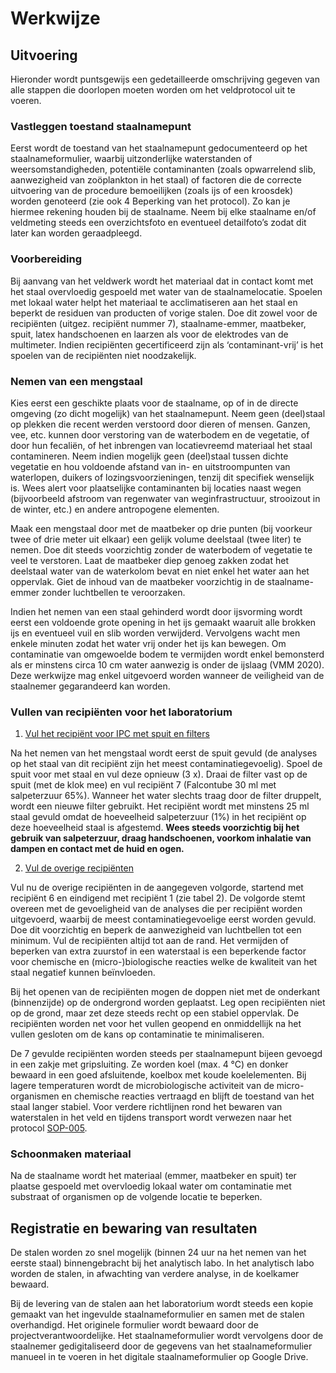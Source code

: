# Werkwijze

## Uitvoering

Hieronder wordt puntsgewijs een gedetailleerde omschrijving gegeven van alle stappen die doorlopen moeten worden om het veldprotocol uit te voeren.

### Vastleggen toestand staalnamepunt

Eerst wordt de toestand van het staalnamepunt gedocumenteerd op het staalnameformulier, waarbij uitzonderlijke waterstanden of weersomstandigheden, potentiële contaminanten (zoals opwarrelend slib, aanwezigheid van zoöplankton in het staal) of factoren die de correcte uitvoering van de procedure bemoeilijken (zoals ijs of een kroosdek) worden genoteerd (zie ook 4 Beperking van het protocol).
Zo kan je hiermee rekening houden bij de staalname.
Neem bij elke staalname en/of veldmeting steeds een overzichtsfoto en eventueel detailfoto's zodat dit later kan worden geraadpleegd.

### Voorbereiding

Bij aanvang van het veldwerk wordt het materiaal dat in contact komt met het staal overvloedig gespoeld met water van de staalnamelocatie.
Spoelen met lokaal water helpt het materiaal te acclimatiseren aan het staal en beperkt de residuen van producten of vorige stalen.
Doe dit zowel voor de recipiënten (uitgez. recipiënt nummer 7), staalname-emmer, maatbeker, spuit, latex handschoenen en laarzen als voor de elektrodes van de multimeter.
Indien recipiënten gecertificeerd zijn als 'contaminant-vrij' is het spoelen van de recipiënten niet noodzakelijk.

### Nemen van een mengstaal

Kies eerst een geschikte plaats voor de staalname, op of in de directe omgeving (zo dicht mogelijk) van het staalnamepunt.
Neem geen (deel)staal op plekken die recent werden verstoord door dieren of mensen.
Ganzen, vee, etc. kunnen door verstoring van de waterbodem en de vegetatie, of door hun fecaliën, of het inbrengen van locatievreemd materiaal het staal contamineren.
Neem indien mogelijk geen (deel)staal tussen dichte vegetatie en hou voldoende afstand van in- en uitstroompunten van waterlopen, duikers of lozingsvoorzieningen, tenzij dit specifiek wenselijk is.
Wees alert voor plaatselijke contaminanten bij locaties naast wegen (bijvoorbeeld afstroom van regenwater van weginfrastructuur, strooizout in de winter, etc.) en andere antropogene elementen.

Maak een mengstaal door met de maatbeker op drie punten (bij voorkeur twee of drie meter uit elkaar) een gelijk volume deelstaal (twee liter) te nemen.
Doe dit steeds voorzichtig zonder de waterbodem of vegetatie te veel te verstoren.
Laat de maatbeker diep genoeg zakken zodat het deelstaal water van de waterkolom bevat en niet enkel het water aan het oppervlak.
Giet de inhoud van de maatbeker voorzichtig in de staalname-emmer zonder luchtbellen te veroorzaken.

Indien het nemen van een staal gehinderd wordt door ijsvorming wordt eerst een voldoende grote opening in het ijs gemaakt waaruit alle brokken ijs en eventueel vuil en slib worden verwijderd.
Vervolgens wacht men enkele minuten zodat het water vrij onder het ijs kan bewegen.
Om contaminatie van omgewoelde bodem te vermijden wordt enkel bemonsterd als er minstens circa 10 cm water aanwezig is onder de ijslaag (VMM 2020).
Deze werkwijze mag enkel uitgevoerd worden wanneer de veiligheid van de staalnemer gegarandeerd kan worden.

### Vullen van recipiënten voor het laboratorium

1.  [Vul het recipiënt voor IPC met spuit en filters]{.underline}

Na het nemen van het mengstaal wordt eerst de spuit gevuld (de analyses op het staal van dit recipiënt zijn het meest contaminatiegevoelig).
Spoel de spuit voor met staal en vul deze opnieuw (3 x).
Draai de filter vast op de spuit (met de klok mee) en vul recipiënt 7 (Falcontube 30 ml met salpeterzuur 65%).
Wanneer het water slechts traag door de filter druppelt, wordt een nieuwe filter gebruikt.
Het recipiënt wordt met minstens 25 ml staal gevuld omdat de hoeveelheid salpeterzuur (1%) in het recipiënt op deze hoeveelheid staal is afgestemd.
**Wees steeds voorzichtig bij het gebruik van salpeterzuur, draag handschoenen, voorkom inhalatie van dampen en contact met de huid en ogen.**

2.  [Vul de overige recipiënten]{.underline}

Vul nu de overige recipiënten in de aangegeven volgorde, startend met recipiënt 6 en eindigend met recipiënt 1 (zie tabel 2).
De volgorde stemt overeen met de gevoeligheid van de analyses die per recipiënt worden uitgevoerd, waarbij de meest contaminatiegevoelige eerst worden gevuld.
Doe dit voorzichtig en beperk de aanwezigheid van luchtbellen tot een minimum.
Vul de recipiënten altijd tot aan de rand.
Het vermijden of beperken van extra zuurstof in een waterstaal is een beperkende factor voor chemische en (micro-)biologische reacties welke de kwaliteit van het staal negatief kunnen beïnvloeden.

Bij het openen van de recipiënten mogen de doppen niet met de onderkant (binnenzijde) op de ondergrond worden geplaatst.
Leg open recipiënten niet op de grond, maar zet deze steeds recht op een stabiel oppervlak.
De recipiënten worden net voor het vullen geopend en onmiddellijk na het vullen gesloten om de kans op contaminatie te minimaliseren.

De 7 gevulde recipiënten worden steeds per staalnamepunt bijeen gevoegd in een zakje met gripsluiting.
Ze worden koel (max. 4 °C) en donker bewaard in een goed afsluitende, koelbox met koude koelelementen.
Bij lagere temperaturen wordt de microbiologische activiteit van de micro-organismen en chemische reacties vertraagd en blijft de toestand van het staal langer stabiel.
Voor verdere richtlijnen rond het bewaren van waterstalen in het veld en tijdens transport wordt verwezen naar het protocol [SOP-005](https://drive.google.com/file/d/1VAhwtApr3HcBt9rwqcwfg-MXJWrG_xzR/view).

### Schoonmaken materiaal

Na de staalname wordt het materiaal (emmer, maatbeker en spuit) ter plaatse gespoeld met overvloedig lokaal water om contaminatie met substraat of organismen op de volgende locatie te beperken.

## Registratie en bewaring van resultaten

De stalen worden zo snel mogelijk (binnen 24 uur na het nemen van het eerste staal) binnengebracht bij het analytisch labo.
In het analytisch labo worden de stalen, in afwachting van verdere analyse, in de koelkamer bewaard.

Bij de levering van de stalen aan het laboratorium wordt steeds een kopie gemaakt van het ingevulde staalnameformulier en samen met de stalen overhandigd.
Het originele formulier wordt bewaard door de projectverantwoordelijke.
Het staalnameformulier wordt vervolgens door de staalnemer gedigitaliseerd door de gegevens van het staalnameformulier manueel in te voeren in het digitale staalnameformulier op Google Drive.
